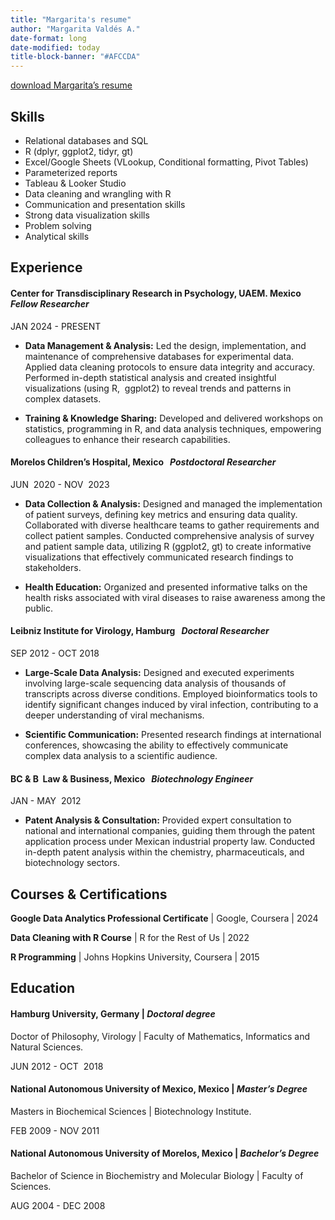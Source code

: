 ```yaml
---
title: "Margarita's resume"
author: "Margarita Valdés A."
date-format: long
date-modified: today
title-block-banner: "#AFCCDA"
---
```


[download Margarita's resume](https://docs.google.com/document/d/1m4r2akh_qQFsrOj_BaaNtxu6KzmgCbC_aKOgAKpZ7iw/edit?usp=sharing)

## Skills

-   Relational databases and SQL
-   R (dplyr, ggplot2, tidyr, gt)
-   Excel/Google Sheets (VLookup, Conditional formatting, Pivot Tables)
-   Parameterized reports
-   Tableau & Looker Studio
-   Data cleaning and wrangling with R
-   Communication and presentation skills
-   Strong data visualization skills
-   Problem solving
-   Analytical skills

## Experience

#### **Center for Transdisciplinary Research in Psychology, UAEM. Mexico**   *Fellow Researcher*

JAN 2024 - PRESENT

-   **Data Management & Analysis:** Led the design, implementation, and maintenance of comprehensive databases for experimental data. Applied data cleaning protocols to ensure data integrity and accuracy. Performed in-depth statistical analysis and created insightful visualizations (using R,  ggplot2) to reveal trends and patterns in complex datasets.

-   **Training & Knowledge Sharing:** Developed and delivered workshops on statistics, programming in R, and data analysis techniques, empowering colleagues to enhance their research capabilities.

#### **Morelos Children's Hospital, Mexico**   *Postdoctoral Researcher*

JUN  2020 - NOV  2023

-   **Data Collection & Analysis:** Designed and managed the implementation of patient surveys, defining key metrics and ensuring data quality. Collaborated with diverse healthcare teams to gather requirements and collect patient samples. Conducted comprehensive analysis of survey and patient sample data, utilizing R (ggplot2, gt) to create informative visualizations that effectively communicated research findings to stakeholders.

-   **Health Education:** Organized and presented informative talks on the health risks associated with viral diseases to raise awareness among the public.

#### **Leibniz Institute for Virology, Hamburg**   *Doctoral Researcher*

SEP 2012 - OCT 2018

-   **Large-Scale Data Analysis:** Designed and executed experiments involving large-scale sequencing data analysis of thousands of transcripts across diverse conditions. Employed bioinformatics tools to identify significant changes induced by viral infection, contributing to a deeper understanding of viral mechanisms.

-   **Scientific Communication:** Presented research findings at international conferences, showcasing the ability to effectively communicate complex data analysis to a scientific audience.

#### **BC & B  Law & Business, Mexico**   *Biotechnology Engineer*

JAN - MAY  2012

-   **Patent Analysis & Consultation:** Provided expert consultation to national and international companies, guiding them through the patent application process under Mexican industrial property law. Conducted in-depth patent analysis within the chemistry, pharmaceuticals, and biotechnology sectors.

## **Courses & Certifications**

**Google Data Analytics Professional Certificate** \| Google, Coursera \| 2024

**Data Cleaning with R Course** \| R for the Rest of Us \| 2022

**R Programming** \| Johns Hopkins University, Coursera \| 2015

## Education

#### **Hamburg University, Germany** \| *Doctoral degree*

Doctor of Philosophy, Virology \| Faculty of Mathematics, Informatics and  Natural Sciences.

JUN 2012 - OCT  2018

#### **National Autonomous University of Mexico, Mexico** \| *Master’s Degree*

Masters in Biochemical Sciences \| Biotechnology Institute.

FEB 2009 - NOV 2011

#### **National Autonomous University of Morelos, Mexico** \| *Bachelor’s Degree*

Bachelor of Science in Biochemistry and Molecular Biology \| Faculty of Sciences.

AUG 2004 - DEC 2008

\
